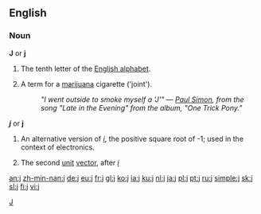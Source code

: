 {{see|J}}

==English==
[[Category:Latin letters|J]]

===Noun===
'''J''' or '''j'''

# The tenth letter of the [[Appendix:Roman script|English alphabet]].
# {{slang}} A term for a [[marijuana]] cigarette ('joint').
#: ''"I went outside to smoke myself a <i>'J'</i>" &mdash; [[w:Paul Simon (musician)|Paul Simon]], from the song "Late in the Evening" from the album, "One Trick Pony."''

'''''j''''' or '''j'''

# {{mathematics}} An alternative version of ''[[i]]'', the positive square root of -1; used in the context of electronics.
# {{mathematics}} The second [[unit]] [[vector]], after ''[[i]]''

[[an:j]]
[[zh-min-nan:j]]
[[de:j]]
[[eu:j]]
[[fr:j]]
[[gl:j]]
[[ko:j]]
[[ia:j]]
[[ku:j]]
[[nl:j]]
[[ja:j]]
[[pl:j]]
[[pt:j]]
[[ru:j]]
[[simple:j]]
[[sk:j]]
[[sl:j]]
[[fi:j]]
[[vi:j]]